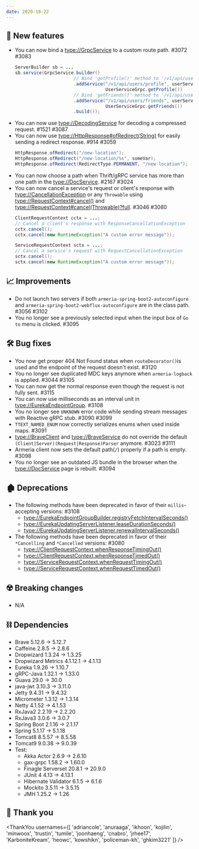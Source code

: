```yaml
---
date: 2020-10-22
---
```


## 🌟 New features

- You can now bind a <type://GrpcService> to a custom route path. #3072 #3083
  ```java
  ServerBuilder sb = ...
  sb.service(GrpcService.builder()
                        // Bind 'getProfile()' method to '/v1/api/users/profile'
                        .addService("/v1/api/users/profile", userService,
                                    UserServiceGrpc.getProfile())
                        // Bind 'getFriends()' method to '/v1/api/users/friends'
                        .addService("/v1/api/users/friends", userService,
                                    UserServiceGrpc.getFriends())
                        .build());
  ```
- You can now use <type://DecodingService> for decoding a compressed request. #1521 #3087
- You can now use <type://HttpResponse#ofRedirect(String)> for easily sending a redirect response. #914 #3059
  ```java
  HttpResponse.ofRedirect("/new-location");
  HttpResponse.ofRedirect("/new-location/%s", someVar);
  HttpResponse.ofRedirect(RedirectType.PERMANENT, "/new-location");
  ```
- You can now choose a path when Thrift/gRPC service has more than one path
  in the <type://DocService>. #2167 #3024
- You can now cancel a service's request or client's response with <type://CancellationException> or 
  any `Throwable` using <type://RequestContext#cancel()> and 
  <type://RequestContext#cancel(Throwable)?full>. #3046 #3080
  ```java
  ClientRequestContext cctx = ...;
  // Cancel a client's response with ResponseCancellationException
  cctx.cancel();
  cctx.cancel(new RuntimeException("A custom error message"));
  
  ServiceRequestContext sctx = ...;
  // Cancel a service's request with RequestCancellationException
  sctx.cancel();
  sctx.cancel(new RuntimeException("A custom error message"));
  ```

## 📈 Improvements

- Do not launch two servers if both `armeria-spring-boot2-autoconfigure` and 
  `armeria-spring-boot2-webflux-autoconfigure` are in the class path. #3056 #3102
- You no longer see a previously selected input when the input box of `Go to` menu is clicked. #3095

## 🛠️ Bug fixes

- You now get proper 404 Not Found status when `routeDecorator()`is used and 
  the endpoint of the request doesn't exist. #3120
- You no longer see duplicated MDC keys anymore when `armeria-logback` is applied. #3044 #3105
- You can now get the normal response even though the request is not fully sent. #3115
- You can now use milliseconds as an interval unit in <type://EurekaEndpointGroup>. #3108
- You no longer see `UNKNOWN` error code while sending stream messages with Reactive gRPC stub. #3090 #3099
- `TTEXT_NAMED_ENUM` now correctly serializes enums when used inside maps. #3091
- <type://BraveClient> and <type://BraveService> do not override 
  the default `(Client|Server)(Request|Response)Parser` anymore. #3023 #3111
- Armeria client now sets the default path(`/`) properly if a path is empty. #3098
- You no longer see an outdated JS bundle in the browser 
  when the <type://DocService> page is rebuilt. #3094

## 🏚️ Deprecations

- The following methods have been deprecated in favor of their `millis`-accepting versions: #3108
  - <type://EurekaEndpointGroupBuilder.registryFetchIntervalSeconds()>
  - <type://EurekaUpdatingServerListener.leaseDurationSeconds()>
  - <type://EurekaUpdatingServerListener.renewalIntervalSeconds()>
- The following methods have been deprecated in favor of their `*Cancelling` and `*Cancelled` versions: #3080
  - <type://ClientRequestContext.whenResponseTimingOut()>
  - <type://ClientRequestContext.whenResponseTimedOut()>
  - <type://ServiceRequestContext.whenRequestTimingOut()>
  - <type://ServiceRequestContext.whenRequestTimedOut()>

## ☢️ Breaking changes

- N/A

## ⛓ Dependencies

- Brave 5.12.6 → 5.12.7
- Caffeine 2.8.5 → 2.8.6
- Dropwizard 1.3.24 → 1.3.25
- Dropwizard Metrics 4.1.12.1 → 4.1.13
- Eureka 1.9.26 → 1.10.7
- gRPC-Java 1.32.1 → 1.33.0
- Guava 29.0 → 30.0
- java-jwt 3.10.3 → 3.11.0
- Jetty 9.4.31 → 9.4.32
- Micrometer 1.3.12 → 1.3.14
- Netty 4.1.52 → 4.1.53
- RxJava2 2.2.19 → 2.2.20
- RxJava3 3.0.6 → 3.0.7
- Spring Boot 2.1.16 → 2.1.17
- Spring 5.1.17 → 5.1.18
- Tomcat8 8.5.57 → 8.5.58
- Tomcat9 9.0.38 → 9.0.39
- Test:
  - Akka Actor 2.6.9 → 2.6.10
  - gax-grpc 1.58.2 → 1.60.0
  - Finagle Serverset 20.8.1 → 20.9.0
  - JUnit 4 4.13 → 4.13.1
  - Hibernate Validator 6.1.5 → 6.1.6
  - Mockito 3.5.11 → 3.5.15
  - JMH 1.25.2 → 1.26

## 🙇 Thank you

<ThankYou
  usernames={[
    'adriancole',
    'anuraaga',
    'ikhoon',
    'kojilin',
    'minwoox',
    'trustin',
    'tumile',
    'joonhaeng',
    'cnabro',
    'jrhee17',
    'KarboniteKream',
    'heowc',
    'kowshikn',
    'policeman-kh',
    'ghkim3221'
  ]}
/>
